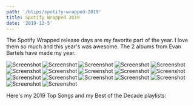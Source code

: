 ```yaml
---
path: '/blips/spotify-wrapped-2019'
title: Spotify Wrapped 2019
date: '2019-12-5'
---
```



The Spotify Wrapped release days are my favorite part of the year. I love them so much and this year's was awesome. The 2 albums from Evan Bartels have made my year.

![Screenshot](./01.png)
![Screenshot](./02.png)
![Screenshot](./03.png)
![Screenshot](./04.png)
![Screenshot](./05.png)
![Screenshot](./06.png)
![Screenshot](./07.png)
![Screenshot](./08.png)
![Screenshot](./09.png)
![Screenshot](./10.png)
![Screenshot](./11.png)
![Screenshot](./12.png)
![Screenshot](./13.png)
![Screenshot](./14.png)
![Screenshot](./15.png)
![Screenshot](./16.png)
![Screenshot](./17.png)

Here's my 2019 Top Songs and my Best of the Decade playlists:

<SpotifyEmbed url="https://open.spotify.com/embed/playlist/37i9dQZF1EtqBRoTg6Cwan" />

<SpotifyEmbed url="https://open.spotify.com/embed/playlist/37i9dQZF1DXaMu9xyX1HzK" />
